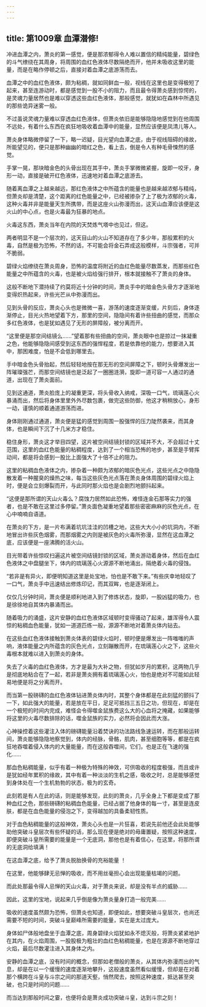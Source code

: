 ```yaml
---
---
---
```

title: 第1009章 血潭潜修!
---



冲进血潭之内，萧炎的第一感觉，便是那浓郁得令人难以置信的精纯能量，碧绿色的斗气缭绕在其周身，将周围的血红色液体尽数隔绝而开，他并未吸收这里的能量，而是在略作停顿之后，直接对着血潭之底游荡而去。

血潭之中的血红色液体，颇为粘稠，就如同鲜血一般，视线在这里也是变得极短了起来，甚至连游动时，都是感觉到一股不小的阻力，而且最令得萧炎感到惊愕的，是灵魂力量居然也是难以穿透这些血红色液体，那般感觉，就犹如在森林中所遇见的那些诡异迷雾一般。

不过虽说灵魂力量难以穿透血红色液体，但萧炎依旧是能够隐隐地感觉到在他周围不远处，有着什么东西在疯狂地吸收着血潭中的能量，显然应该便是凤清儿等人。

萧炎身体略微停留了一下，略一迟疑，目光望向血潭之底，由于视线阻碍的缘故，所能望见的，便只是那种幽幽的暗红之色，看上去，倒是令人有种毛骨悚然的感觉。

手掌一晃，那块暗金色的头骨出现在其手中，萧炎手掌微微紧握，旋即一咬牙，身形一动，直接是破开红色液体，迅速地对着血潭之底游去。

随着离血潭之上越来越远，那红色液体之中所蕴含的能量也是越来越浓郁与精纯，但萧炎却是清楚，这个距离的红色能量之中，已经被掺杂了上了极为浓郁的火毒，这种火毒并非是能量天生所携带，而是这座火山弥漫而出，这天山血潭应该便是这火山的中心点，也是火毒最为狂暴的地点。

火毒这东西，萧炎当年在内院的天焚炼气塔中也见过，但这。

两者明显不是一个层次的，这天目山的火山不知道存在了多少年，那般累积的火毒，自然是极为恐怖，不然的话，不可能会将金石弄成这般模样，斗宗强者，可并不脆弱。

碧绿火焰缭绕在萧炎周身，恐怖的温度将附近的血红色能量尽数蒸发，而那些红色能量之中所蕴含的火毒，也是被火焰给强行排开，根本就接触不了萧炎的身体。

这般不断地下潜持续了约莫将近十分钟的时间，萧炎手中的暗金色头骨方才逐渐地变得炽热起来，许些光芒从中弥漫而出。

见到头骨的反应，萧炎心头也是微微一喜，游荡的速度逐渐变缓，片刻后，身体逐渐停止，目光火热地望着下方，那里的空间，隐隐间有着许些扭曲的感觉，而那众多红色液体，也是犹如遇见了无形的屏障般，被分离而开。

“这里便是那空间结镜么……”望着那有些扭曲的空间，萧炎眼中也是掠过一抹凝重之色，他能够隐隐间感受到这东西的强悍程度，若是依靠他的能力，想要进入其中，那困难度，怕是不会低到哪里去。

手中暗金色头骨抬起，然后轻轻地按在那无形的空间屏障之下，顿时头骨爆发出一阵璀璨强芒，而那空间结镜也是泛起了一圈圈涟漪，旋即一道可容一人通过的通道，出现在了萧炎面前。

见到这通道，萧炎脸庞上的凝重更深，将头骨收入纳戒，深吸一口气，琉璃莲心火暴涌而出，然后将身体里里外外尽数包裹，做完这些防御，他这才稍稍放心，身形一动，谨慎的顺着通道游荡而进。

身体刚刚通过通道，萧炎便是猛的感觉到周围一股强悍的压力陡然袭来，而其身体，也是瞬间下沉了十几米方才稳住。

稳住身形，萧炎这才举目四望，这片被空间结镜封锁的区域并不大，不会超过十丈范围，这里的血红色能量的粘稠程度，达到了一个相当恐怖的地步，甚至是手臂挥动间，都是将会感到一股比上面强大了十倍不止的阻力。

这里的粘稠血色液体之内，掺杂着一种颇为浓郁的暗灰色光点，这些光点之中隐隐散发着一种腥臭的燥热之味，每当这些灰色光点落在萧炎身体周围的碧绿火焰上时，便是会立刻爆裂而开，与此同时那火焰也是会剧烈地颤抖起来。

“这便是那所谓的天山火毒么？腐蚀力居然如此恐怖，难怪连金石那等实力的强者，也是不敢在这里过多停留。”萧炎面色凝重地望着那些密密麻麻的灰色光点，在心中喃喃自语道。

在萧炎的下方，是一片布满着坑坑洼洼的凹槽之地，这些大大小小的坑洞内，不断地冒出许些灰色烟雾，而那烟雾之内则是被灰色的火毒所弥漫，显然在这血潭之底，应该便是一座沸腾的活火山。

目光带着许些惊叹扫遍这片被空间结镜封锁的区域，萧炎游动着身体，然后在血红色液体之中盘腿坐下，体内的琉璃莲心火源源不断地涌出，隔绝着火毒的侵蚀。

“若非是有异火，即便明知道这里是处宝地，怕也是不敢下来。”有些庆幸地轻叹了一口气，萧炎手中迅速结出修炼印记，而其双眸，也是逐渐闭上。

仅仅几分钟时间，萧炎便是顺利地进入到了修炼状态，旋即，一股凶猛的吸力，也是徐徐地自其体内暴涌而出。

随着吸力的涌盛，这片安静的血红色液体区域顿时变得骚动了起来，雄浑得令人震惊的粘稠血色能量，犹如一道道匹练一般，源源不断地对着萧炎体内钻去。

在这些血红色液体接触到萧炎体表的碧绿火焰时，顿时便是爆发出一阵嗤嗤的声响，液体能量之内所蕴含的灰色光点，立刻蹦散而开，在琉璃莲心火之下，这些火毒根本就难以进入到萧炎的身体。

失去了火毒的血红色液体，方才是最为大补之物，但犹如岁月的累积，这两物几乎是彻底地粘合在了一起，若非是萧炎拥有着琉璃莲心火，怕也是绝对不可能如此轻易地便是将之分离而开。

而当第一股磅礴的血红色液体钻进萧炎体内时，其整个身体都是在此刻猛的颤抖了一下，如此强大的能量，若是放在平日，足足可抵挡三五日之功，但现在，却是在一个极短的时间内完成，难怪会令得噬金鼠族费这么大的心血将之掩藏，如果能够将这里的火毒尽数排除的话，噬金鼠族的实力，必然将会因此而大涨。

心神操控着这些灌注入体的磅礴能量沿着焚诀的功法路线急速运转，而在那般运转间，萧炎能够隐隐地察觉到，体内的经脉，骨骼，肌肉，甚至细胞等等，都是在疯狂地吞噬着侵入体内的大量能量，而在这般吞噬间，它们，也是正在飞速的强化……

那血色粘稠能量，似乎有着一种极为特殊的神效，可供吸收的程度极强，而且或许是犹如经年累积的缘故，其中有着一种淡淡的生机之感，吸收之时，总是能够感觉到身体处在一个生机勃勃的状态，极为的玄奇。

此刻若是有人在此的话，则是能够发现，此刻的萧炎，几乎全身上下都是变成了那种血红之色，那些磅礴的粘稠血色能量，已经占据了他身体的每一寸，甚至是连皮肤，都是在血色能量的侵泡之下，变得越加的具备柔韧性质。

对于血色粘稠能量的这般神效，萧炎心头也是一片狂喜，若说先前他还会此处能够助他突破斗皇层次有些怀疑的话，那么现在便是绝对的毋庸置疑，按照这种速度，即便突破斗皇所需要的能量是一个无底洞，那他也是有着信心，在这里，将那所谓的无底洞给填满！

在这血潭之底，给予了萧炎脱胎换骨的充裕能量 ！

在这里，他能够肆无忌惮的吸收，而不用丝毫担心会出现能量枯竭的问题。

而此处那最令得人忌惮的天山火毒，对于萧炎来说，却是没有半点的威胁……

因此，这里的宝地，说起来几乎倒是像为萧炎量身打造一般完美……

吸收的速度虽然颇为恐怖，但萧炎也知道，即便如此，想要突破斗皇层次，也尚还需要不短的时间，突破斗皇巅峰所需要的能量，实在是太过庞大。

身体如尸体般地盘坐于血潭之底，周身碧绿火焰犹如永不熄灭般，将萧炎紧紧地护在其内，在火焰周围，一股股极为粗壮的血红色粘稠能量，也是在源源不断地穿过火焰，最后尽数灌注进入其身体之内。

安静的血潭之底，没有时间的概念，但那如老僧般的萧炎，从其体内弥漫而出的气息，却是在以一个缓慢的速度逐渐地攀升，这般速度虽然看似缓慢，但却是在对着那个横跨在斗皇与斗宗之间的那道天壑，悄然爬去，按照这种速度，抵达甚至突破，也只是时间的问题……

而当达到那般时间之霎，也便将会是萧炎成功突破斗皇，达到斗宗之刻！